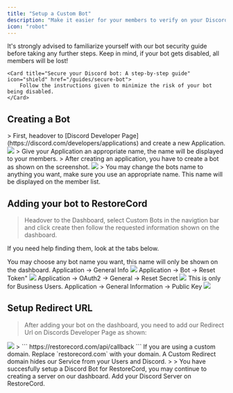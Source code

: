 ```yaml
---
title: "Setup a Custom Bot"
description: "Make it easier for your members to verify on your Discord Server."
icon: "robot"
---
```


<Warning>
    It's strongly advised to familiarize yourself with our bot security guide before taking any further steps. Keep in mind, if your bot gets disabled, all members will be lost!

    <Card title="Secure your Discord bot: A step-by-step guide" icon="shield" href="/guides/secure-bot">
        Follow the instructions given to minimize the risk of your bot being disabled.
    </Card>
</Warning>

## Creating a Bot

<Steps>

  <Step title="First Step">
    > First, headover to [Discord Developer Page](https://discord.com/developers/applications) and create a new Application.
    <Frame>
        <img src="/images/setup_create_application.png" />
    </Frame>
    >
    <Note>Give your Application an appropriate name, the name will be displayed to your members.</Note>
  </Step>

  <Step title="Second Step">
    > After creating an application, you have to create a bot as shown on the screenshot.
    <Frame>
    <img src="/images/setup_create_bot.png" />
    </Frame>
    >
    <Tip>You may change the bots name to anything you want, make sure you use an appropriate name. This name will be displayed on the member list.</Tip>
  </Step>

</Steps>

## Adding your bot to RestoreCord

> Headover to the Dashboard, select Custom Bots in the navigtion bar and click create then follow the requested information shown on the dashboard.

<Info>If you need help finding them, look at the tabs below.</Info>

<Tabs>
  <Tab title="Bot Name">
    <Info>You may choose any bot name you want, this name will only be shown on the dashboard.</Info>
  </Tab>
  <Tab title="Client ID">
    <Info>Application -> General Info</Info>
    <Frame>
        <img src="/images/setup_find_application-id.png" />
    </Frame>
  </Tab>
  <Tab title="Bot Token">
    <Info>Application -> Bot -> Reset Token"</Info>
    <Frame>
        <img src="/images/setup_find_bot_token.png" />
    </Frame>
  </Tab>
  <Tab title="Client Secret">
    <Info>Application -> OAuth2 -> General -> Reset Secret</Info>
    <Frame>
        <img src="/images/setup_find_client-secret.png" />
    </Frame>
  </Tab>
  <Tab title="Public Key">
    <Warning>This is only for Business Users.</Warning>
    <Info>Application -> General Information -> Public Key</Info>
    <Frame>
        <img src="/images/setup_find_public_key.png" />
    </Frame>
  </Tab>
</Tabs>


## Setup Redirect URL

> After adding your bot on the dashboard, you need to add our Redirect Url on Discords Developer Page as shown:

<Frame caption="Application -> OAuth2 -> General -> Add Redirect">
    <img src="/images/setup_redirect-url.png" />
</Frame>
>
```
    https://restorecord.com/api/callback
    ```
<Note>
    If you are using a custom domain. Replace `restorecord.com` with your domain.
    <Card title="Custom Redirect Domain" icon="link-simple" href="/guides/custom-redirect">
        A Custom Redirect domain hides our Service from your Users and Discord. 
    </Card>
</Note>
>
>
<Check>
    You have succesfully setup a Discord Bot for RestoreCord, you may continue to creating a server on our dashboard.
    <Card title="Create a RestoreCord Server" icon="server" href="/guides/create-server">
        Add your Discord Server on RestoreCord. 
    </Card>
</Check>